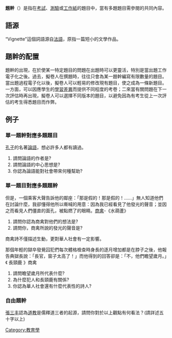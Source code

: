 '''題幹'''（{{lang-fr|'''Vignette'''}}）是指在[[考試|考試]]、[[測驗|測驗]]或[[工作紙|工作紙]]的題目中，當有多題題目需參閱的共同內容。

==語源==
“Vignette”這個詞語源自[[法語|法語]]，原指一篇短小的文學作品。

==題幹的配置==
題幹的出現，在於使某一特定題目的問題在出題時可以更靈活，特別是當出題工作電子化之後。過去，擬卷人在撰題時，往往只會為某一題幹編寫有限數量的題目。當出題過程電子化以後，擬卷人可以輕易的修改現有題目，使之成為一條新題目。一方面，可以因應學生的[[學習差異|學習差異]]而提供不同程度的考卷；二來當有關問題在下一次評估時再出現，擬卷人可以選擇不同版本的題目，以避免因為有考生從上一次評估的考生得悉題目而作弊。

==例子==
===單一題幹對應多題題目===
[[孔子|孔子]]的名著[[論語|論語]]，想必許多人都有讀過。
#請問論語的作者是?
#請問論語的中心思想是?
#你認為論語能對社會帶來何種幫助?

===單一題目對應多題題幹===
但是，一個乘客大聲告訴他的鄰座：「那是假的！那是假的！……」無人知道他們在討論什麼，我卻懂得他所以嘶喊的用意：因為我已經看見了他發光的聲音；並因之而看見人們僵直的面孔，被點燃了的眼睛。[[商禽|商禽]]-《水葫蘆》
#請問你認為商禽對他們的想法是?
#請問你，商禽所說的發光的聲音是?

商禽詩不僅描述生動，更對華人社會有一定影響。

那個年輕的獄卒發覺囚犯們每次體格檢查時身長的逐月增加都是在脖子之後，他報告典獄長說：「長官，窗子太高了！」而他得到的回答卻是：「不，他們瞻望歲月。」《 長頸鹿 》商禽
#請問瞻望歲月所代表什麼?
#為什麼犯人和長頸鹿有關係?
#你認為華人社會還有什麼代表性的詩人?

===自由題幹===
[[張三丰|張三丰]]認為[[道教|道教]]是儒釋道三者的起源，請問你對於以上觀點有何看法？(請詳述五十字以上)
{{edu-stub}}

[[Category:教育學|Category:教育學]]